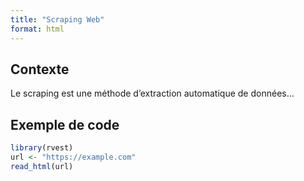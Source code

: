 ```yaml
---
title: "Scraping Web"
format: html
---
```


## Contexte

Le scraping est une méthode d’extraction automatique de données...

## Exemple de code

```r
library(rvest)
url <- "https://example.com"
read_html(url)
```
